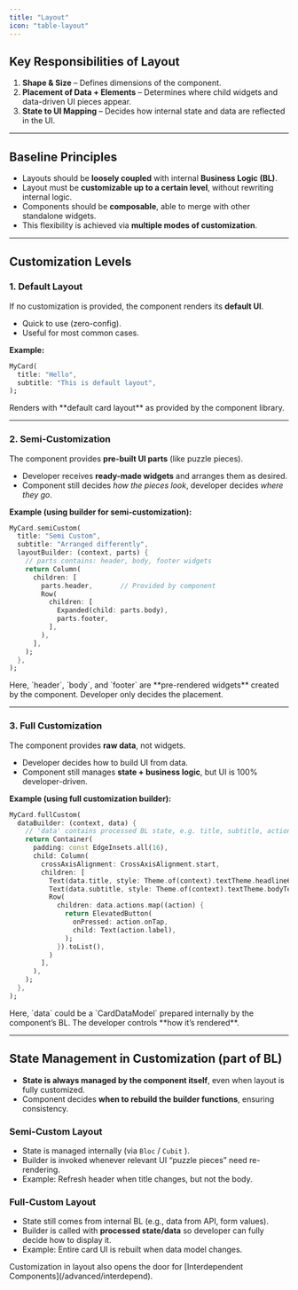 ```yaml
---
title: "Layout"
icon: "table-layout"
---
```


## Key Responsibilities of Layout

1. **Shape & Size** – Defines dimensions of the component.
2. **Placement of Data \+ Elements** – Determines where child widgets and data-driven UI pieces appear.
3. **State to UI Mapping** – Decides how internal state and data are reflected in the UI.

---

## Baseline Principles

- Layouts should be **loosely coupled** with internal **Business Logic (BL)**.
- Layout must be **customizable up to a certain level**, without rewriting internal logic.
- Components should be **composable**, able to merge with other standalone widgets.
- This flexibility is achieved via **multiple modes of customization**.

---

## Customization Levels

### **1. Default Layout**

If no customization is provided, the component renders its **default UI**.

- Quick to use (zero-config).
- Useful for most common cases.

**Example:**

```dart
MyCard(
  title: "Hello",
  subtitle: "This is default layout",
);
```

<Note>
  Renders with **default card layout** as provided by the component library.
</Note>

---

### **2. Semi-Customization**

The component provides **pre-built UI parts** (like puzzle pieces).

- Developer receives **ready-made widgets** and arranges them as desired.
- Component still decides _how the pieces look_, developer decides _where they go_.

**Example (using builder for semi-customization):**

```dart
MyCard.semiCustom(
  title: "Semi Custom",
  subtitle: "Arranged differently",
  layoutBuilder: (context, parts) {
    // parts contains: header, body, footer widgets
    return Column(
      children: [
        parts.header,       // Provided by component
        Row(
          children: [
            Expanded(child: parts.body),
            parts.footer,
          ],
        ),
      ],
    );
  },
);
```

<Note>
  Here, `header`, `body`, and `footer` are **pre-rendered widgets** created by the component. Developer only decides the placement.
</Note>

---

### **3. Full Customization**

The component provides **raw data**, not widgets.

- Developer decides how to build UI from data.
- Component still manages **state \+ business logic**, but UI is 100% developer-driven.

**Example (using full customization builder):**

```dart
MyCard.fullCustom(
  dataBuilder: (context, data) {
    // 'data' contains processed BL state, e.g. title, subtitle, actions
    return Container(
      padding: const EdgeInsets.all(16),
      child: Column(
        crossAxisAlignment: CrossAxisAlignment.start,
        children: [
          Text(data.title, style: Theme.of(context).textTheme.headline6),
          Text(data.subtitle, style: Theme.of(context).textTheme.bodyText2),
          Row(
            children: data.actions.map((action) {
              return ElevatedButton(
                onPressed: action.onTap,
                child: Text(action.label),
              );
            }).toList(),
          )
        ],
      ),
    );
  },
);
```

<Note>
  Here, `data` could be a `CardDataModel` prepared internally by the component’s BL. The developer controls **how it’s rendered**.
</Note>

---

## State Management in Customization (part of BL)

- **State is always managed by the component itself**, even when layout is fully customized.
- Component decides **when to rebuild the builder functions**, ensuring consistency.

### **Semi-Custom Layout**

- State is managed internally (via `Bloc` / `Cubit` ).
- Builder is invoked whenever relevant UI “puzzle pieces” need re-rendering.
- Example: Refresh header when title changes, but not the body.

### **Full-Custom Layout**

- State still comes from internal BL (e.g., data from API, form values).
- Builder is called with **processed state/data** so developer can fully decide how to display it.
- Example: Entire card UI is rebuilt when data model changes.

<Tip>
  Customization in layout also opens the door for [Interdependent Components](/advanced/interdepend).
</Tip>